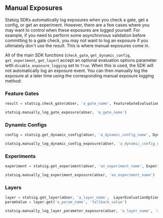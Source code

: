 ## Manual Exposures

Statsig SDKs automatically log exposures when you check a gate, get a config, or get an experiment. However, there are a few cases where you may want to control when these exposures are logged yourself. For example, if you need to perform some asynchronous validation before committing to a gate check, you may not want to log an exposure if you ultimately don't use the result. This is where manual exposures come in.

All of the main SDK functions (`check_gate`, `get_dynamic_config`, `get_experiment`, `get_layer`) accept an optional evaluation options parameter with `disable_exposure_logging` set to `True`. When this is used, the SDK will not automatically log an exposure event. You can then manually log the exposure at a later time using the corresponding manual exposure logging method:

### Feature Gates

```python
result = statsig.check_gate(aUser, 'a_gate_name', FeatureGateEvaluationOptions(disable_exposure_logging=True))
```

```python
statsig.manually_log_gate_exposure(aUser, 'a_gate_name')
```

### Dynamic Configs

```python
config = statsig.get_dynamic_config(aUser, 'a_dynamic_config_name', DynamicConfigEvaluationOptions(disable_exposure_logging=True))
```

```python
statsig.manually_log_dynamic_config_exposure(aUser, 'a_dynamic_config_name')
```

### Experiments

```python
experiment = statsig.get_experiment(aUser, 'an_experiment_name', ExperimentEvaluationOptions(disable_exposure_logging=True))
```

```python
statsig.manually_log_experiment_exposure(aUser, 'an_experiment_name')
```

### Layers

```python
layer = statsig.get_layer(aUser, 'a_layer_name',  LayerEvaluationOptions(disable_exposure_logging=True))
paramValue = layer.get('a_param_name', 'fallback_value')
```

```python
statsig.manually_log_layer_parameter_exposure(aUser, 'a_layer_name', 'a_param_name')
```
